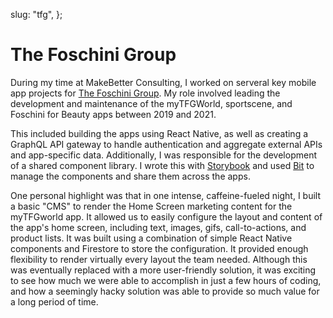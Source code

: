 
  slug: "tfg",
};

# The Foschini Group

During my time at MakeBetter Consulting, I worked on serveral key mobile app projects for [The Foschini Group](https://tfglimited.co.za/). My role involved leading the development and maintenance of the myTFGWorld, sportscene, and Foschini for Beauty apps between 2019 and 2021.

This included building the apps using React Native, as well as creating a GraphQL API gateway to handle authentication and aggregate external APIs and app-specific data. Additionally, I was responsible for the development of a shared component library. I wrote this with [Storybook](https://storybook.js.org/) and used [Bit](https://bit.dev/) to manage the components and share them across the apps.

One personal highlight was that in one intense, caffeine-fueled night, I built a basic "CMS" to render the Home Screen marketing content for the myTFGworld app. It allowed us to easily configure the layout and content of the app's home screen, including text, images, gifs, call-to-actions, and product lists. It was built using a combination of simple React Native components and Firestore to store the configuration. It provided enough flexibility to render virtually every layout the team needed. Although this was eventually replaced with a more user-friendly solution, it was exciting to see how much we were able to accomplish in just a few hours of coding, and how a seemingly hacky solution was able to provide so much value for a long period of time.

